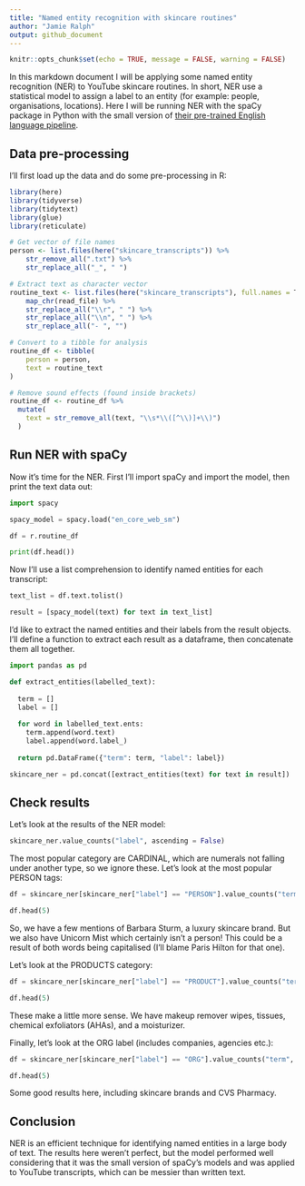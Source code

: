 ```yaml
---
title: "Named entity recognition with skincare routines"
author: "Jamie Ralph"
output: github_document
---
```


```r
knitr::opts_chunk$set(echo = TRUE, message = FALSE, warning = FALSE)
```


In this markdown document I will be applying some named entity recognition (NER) to YouTube skincare routines. In short, NER use a statistical model to assign a label to an entity (for example: people, organisations, locations). Here I will be running NER with the spaCy package in Python with the small version of [their pre-trained English language pipeline](https://spacy.io/models/en). 

## Data pre-processing

I'll first load up the data and do some pre-processing in R:

```r
library(here)
library(tidyverse)
library(tidytext)
library(glue)
library(reticulate)

# Get vector of file names
person <- list.files(here("skincare_transcripts")) %>%
    str_remove_all(".txt") %>%
    str_replace_all("_", " ")

# Extract text as character vector
routine_text <- list.files(here("skincare_transcripts"), full.names = T) %>%
    map_chr(read_file) %>%
    str_replace_all("\\r", " ") %>%
    str_replace_all("\\n", " ") %>%
    str_replace_all("- ", "")

# Convert to a tibble for analysis
routine_df <- tibble(
    person = person,
    text = routine_text
)

# Remove sound effects (found inside brackets)
routine_df <- routine_df %>%
  mutate(
    text = str_remove_all(text, "\\s*\\([^\\)]+\\)")
  )
```

## Run NER with spaCy

Now it's time for the NER. First I'll import spaCy and import the model, then print the text data out:

```python
import spacy

spacy_model = spacy.load("en_core_web_sm")

df = r.routine_df

print(df.head())
```

Now I'll use a list comprehension to identify named entities for each transcript:

```python
text_list = df.text.tolist()

result = [spacy_model(text) for text in text_list]
```

I'd like to extract the named entities and their labels from the result objects. I'll define a function to extract each result as a dataframe, then concatenate them all together. 


```python
import pandas as pd

def extract_entities(labelled_text):
  
  term = []
  label = []
  
  for word in labelled_text.ents:
    term.append(word.text)
    label.append(word.label_)
    
  return pd.DataFrame({"term": term, "label": label})

skincare_ner = pd.concat([extract_entities(text) for text in result])


```
## Check results


Let's look at the results of the NER model:

```python
skincare_ner.value_counts("label", ascending = False)
```

The most popular category are CARDINAL, which are numerals not falling under another type, so we ignore these. Let's look at the most popular PERSON tags:

```python
df = skincare_ner[skincare_ner["label"] == "PERSON"].value_counts("term", ascending = False)

df.head(5)

```

So, we have a few mentions of Barbara Sturm, a luxury skincare brand. But we also have Unicorn Mist which certainly isn't a person! This could be a result of both words being capitalised (I'll blame Paris Hilton for that one).

Let's look at the PRODUCTS category:

```python
df = skincare_ner[skincare_ner["label"] == "PRODUCT"].value_counts("term", ascending = False)

df.head(5)

```

These make a little more sense. We have makeup remover wipes, tissues, chemical exfoliators (AHAs), and a moisturizer. 

Finally, let's look at the ORG label (includes companies, agencies etc.):

```python
df = skincare_ner[skincare_ner["label"] == "ORG"].value_counts("term", ascending = False)

df.head(5)

```

Some good results here, including skincare brands and CVS Pharmacy. 

## Conclusion

NER is an efficient technique for identifying named entities in a large body of text. The results here weren't perfect, but the model performed well considering that it was the small version of spaCy's models and was applied to YouTube transcripts, which can be messier than written text. 